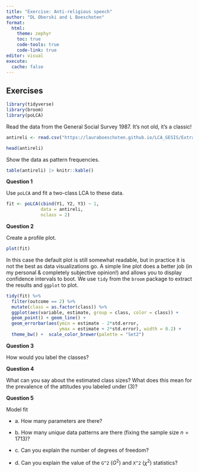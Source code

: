 ```yaml
---
title: "Exercise: Anti-religious speech"
author: "DL Oberski and L Boeschoten"
format: 
  html:
    theme: zephyr
    toc: true
    code-tools: true
    code-link: true
editor: visual
execute:
  cache: false
---
```


## Exercises

```r

library(tidyverse)
library(broom)
library(poLCA)
```

Read the data from the General Social Survey 1987. It's not old, it's a classic!

```r
antireli <- read.csv("https://lauraboeschoten.github.io/LCA_GESIS/Extra/Day_1/antireli_data.csv")

head(antireli)
```

Show the data as pattern frequencies.

```r
table(antireli) |> knitr::kable()
```

**Question 1**

Use `poLCA` and fit a two-class LCA to these data.

```r
fit <- poLCA(cbind(Y1, Y2, Y3) ~ 1, 
             data = antireli, 
             nclass = 2)
```

**Question 2**

Create a profile plot.

```r
plot(fit)
```

In this case the default plot is still somewhat readable, but in practice it is not the best as data visualizations go. A simple line plot does a better job (in my personal & completely subjective opinion!) and allows you to display confidence intervals to boot. We use `tidy` from the `broom` package to extract the results and `ggplot` to plot.

```r
tidy(fit) %>% 
  filter(outcome == 2) %>% 
  mutate(class = as.factor(class)) %>%
  ggplot(aes(variable, estimate, group = class, color = class)) +
  geom_point() + geom_line() + 
  geom_errorbar(aes(ymin = estimate - 2*std.error, 
                    ymax = estimate + 2*std.error), width = 0.2) +
  theme_bw() +  scale_color_brewer(palette = "Set2")
```

**Question 3**

How would you label the classes?

**Question 4**

What can you say about the estimated class sizes? What does this mean for the prevalence of the attitudes you labeled under (3)?

**Question 5**

Model fit

-   a\. How many parameters are there?

-   b\. How many *unique* data patterns are there (fixing the sample size $n=1713$)?

-   c\. Can you explain the number of degrees of freedom?

-   d\. Can you explain the value of the `G^2` ($G^2$) and `X^2` ($\chi^2$) statistics?
